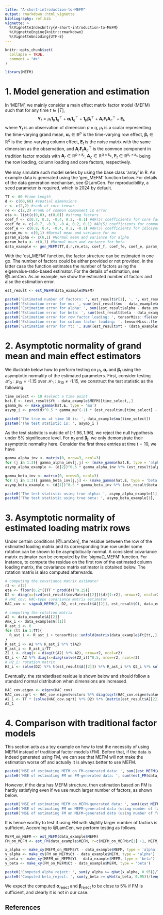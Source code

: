 ---
title: "A-short-introduction-to-MEFM"
output: rmarkdown::html_vignette
bibliography: ref.bib
vignette: >
  %\VignetteIndexEntry{A-short-introduction-to-MEFM}
  %\VignetteEngine{knitr::rmarkdown}
  %\VignetteEncoding{UTF-8}
---

```{r, include = FALSE}
knitr::opts_chunk$set(
  collapse = TRUE,
  comment = "#>"
)
```

```{r, warning=F, message=FALSE, eval=TRUE}
library(MEFM)
```

# 1. Model generation and estimation

In 'MEFM', we mainly consider a main effect matrix factor model (MEFM) such that for any time $t\in[T]$,
$$
\mathbf{Y}_t = \mu_t \mathbf{1}_p \mathbf{1}_q^\top + \boldsymbol{\alpha}_t \mathbf{1}_q^\top + \mathbf{1}_p \boldsymbol{\beta}_t^\top + \mathbf{A}_r \mathbf{F}_t \mathbf{A}_c^\top + \mathbf{E}_t ,
$$
where $\mathbf{Y}_t$ is an observation of dimension $p\times q$, $\mu_t$ is a scalar representing the time-varying grand mean, $\boldsymbol{\alpha}_t \in \mathbb{R}^p$ is the time-varying row effect, $\boldsymbol{\beta}_t \in \mathbb{R}^q$ is the time-varying column effect, $\mathbf{E}_t$ is the noise matrix with the same dimension as the observation, and $\mathbf{A}_r \mathbf{F}_t \mathbf{A}_c^\top$ is the common component in tradition factor models with $\mathbf{A}_r \in \mathbb{R}^{p\times k_r}$, $\mathbf{A}_c \in \mathbb{R}^{q\times k_c}$, $\mathbf{F}_t \in \mathbb{R}^{k_r \times k_c}$ being the row loading, column loading and core factors, respectively.\
\
We may simulate such model series by using the base class 'array' in R. An example data is generated using the 'gen_MEFM' function below. For details of the data generation mechanism, see @LamCen. For reproducibility, a seed parameter is required, which is 2024 by default.

```{r}
TT <- 60 #time length
d <- c(60,60) #spatial dimensions
r <- c(2,2) #rank of core tensor
re <- c(2,2) #rank of common component in error
eta <- list(c(0,0), c(0,0)) #strong factors
coef_f <- c(0.7, 0.3, -0.4, 0.2, -0.1) #AR(5) coefficients for core factor
coef_fe <- c(-0.7, -0.3, -0.4, 0.2, 0.1) #AR(5) coefficients for common component in error
coef_e <- c(0.8, 0.4, -0.4, 0.2, -0.1) #AR(5) coefficients for idiosyncratic part in error
param_mu <- c(0,1) #Normal mean and variance for mu
param_alpha <- c(0,1) #Normal mean and variance for alpha
param_beta <- c(0,1) #Normal mean and variance for beta
data_example <- gen_MEFM(TT,d,r,re,eta, coef_f, coef_fe, coef_e, param_mu, param_alpha, param_beta)
```

With the 'est_MEFM' function, the factor structure can be estimated in one go. The number of factors could be either provided or not provided, in the latter case the function estimates the number of factors using the eigenvalue-ratio-based estimator. For the details of estimation, see @LamCen. As an example, we show the estimated number of factors and also the estimation error.

```{r}
est_result <- est_MEFM(data_example$MEFM)

paste0('Estimated number of factors: ', est_result$r[1], ', ', est_result$r[2])
paste0('Estimation error for mu: ', sum((est_result$mu - data_example$mu)^2)/TT)
paste0('Estimation error for alpha: ', sum((est_result$alpha - data_example$alpha)^2)/prod(dim(data_example$alpha)))
paste0('Estimation error for beta: ', sum((est_result$beta - data_example$beta)^2)/prod(dim(data_example$beta)))
paste0('Estimation error for row factor loading: ', tensorMiss::fle(est_result$A[[1]], data_example$A[[1]]))
paste0('Estimation error for column factor loading: ', tensorMiss::fle(est_result$A[[2]], data_example$A[[2]]))
paste0('Estimation error for Yt: ', sum((est_result$Yt - (data_example$MEFM - data_example$E) )^2)/prod(dim(est_result$Yt)))
```


# 2. Asymptotic normality of grand mean and main effect estimators

We illustrate below how to perform testing on $\mu_t$, $\boldsymbol{\alpha}_t$ and $\boldsymbol{\beta}_t$ using the asymptotic normality of the estimated parameters. First, consider testing $\mathcal{H}_0: \mu_{10} = \text{-}1.15$ over $\mathcal{H}_1: \mu_{10} \neq \text{-}1.15$, we construct the test statistic as the following.

```{r}
time_select <- 10 #select a time point
hat.E <- (est_result$Yt - data_example$MEFM)[time_select,,]
gamma_mu <- make_gamma(hat.E, type = 'mu')
asymp_i <- prod(d)^0.5 * gamma_mu^(-1) * (est_result$mu[time_select] - (-1.15))

paste0('The true mu at time 10 is: ', data_example$mu[time_select])
paste0('The test statistic is: ', asymp_i )
```
As the test statistic is outside of $[\text{-}1.96, 1.96]$, we reject the null hypothesis under $5\%$ significance level. For $\boldsymbol{\alpha}_t$ and $\boldsymbol{\beta}_t$, we only demonstrate their asymptotic normality here. Consider the first three entries at time $t=10$, we have

```{r}
gamma_alpha_inv <- matrix(0, nrow=3, ncol=3)
for (j in 1:3){ gamma_alpha_inv[j,j] <- (make_gamma(hat.E, type = 'alpha', j))^(-1) }
asymp_alpha_example <- (d[2])^0.5 * gamma_alpha_inv %*% (est_result$alpha[time_select, 1:3] - data_example$alpha[time_select, 1:3])

gamma_beta_inv <- matrix(0, nrow=3, ncol=3)
for (j in 1:3){ gamma_beta_inv[j,j] <- (make_gamma(hat.E, type = 'beta', j))^(-1) }
asymp_beta_example <- (d[1])^0.5 * gamma_beta_inv %*% (est_result$beta[time_select, 1:3] - data_example$beta[time_select, 1:3])

paste0('The test statistic using true alpha: ', asymp_alpha_example[1], ', ', asymp_alpha_example[2], ', ', asymp_alpha_example[3])
paste0('The test statistic using true beta: ', asymp_beta_example[1], ', ', asymp_beta_example[2], ', ', asymp_beta_example[3])
```

# 3. Asymptotic normality of estimated loading matrix rows

Under certain conditions [@LamCen], the residue between the row of the estimated loading matrix and its corresponding true row under some rotation can be shown to be asymptotically normal. A consistent covariance matrix estimator can be computed by the 'sigmaD_MEFM' function. For instance, to compute the residue on the first row of the estimated column loading matrix, the covariance matrix estimator is obtained below. The rotation matrix is also computed afterwards.

```{r}
# computing the covariance matrix estimator
r2 <- r[2]
eta <- floor(0.2*((TT * prod(d))^0.25))
D2 <- diag(x=(svd(est_result$covMatrix[[2]])$d)[1:r2], nrow=r2, ncol=r2)
# HAC_cov: HAC-type covariance matrix estimator
HAC_cov <- sigmaD_MEFM(2, D2, est_result$A[[2]], est_result$Ct, data_example$MEFM - est_result$Yt, 1, eta)

# computing the rotation matrix
A2 <- data_example$A[[2]]
Amk_i <- data_example$A[[1]]
R_ast_i <- 0
for (tt in 1:TT){
  R_ast_i <- R_ast_i + tensorMiss::unfold(matrix(data_example$Ft[tt,,], ncol=r2),2) %*% t(Amk_i) %*% Amk_i %*% t(tensorMiss::unfold(matrix(data_example$Ft[tt,,], ncol=r2),2))
}
R_ast_i <- A2 %*% R_ast_i %*% t(A2)
R_ast_i <- R_ast_i/TT
Z2_i <- diag(x = diag(t(A2) %*% A2), nrow=r2, ncol=r2)
Q2_i <- A2 %*% diag(x=diag(solve(Z2_i))^0.5, nrow=r2, ncol=r2)
# H2_i: rotation matrix
H2_i <- solve(D2) %*% t(est_result$A[[2]]) %*% R_ast_i %*% Q2_i %*% solve(t(Q2_i)%*% Q2_i)
```

Eventually, the standardised residue is shown below and should follow a standard normal distribution when dimensions are increased.

```{r}
HAC_cov.eigen <- eigen(HAC_cov)
HAC_cov.sqrt <- HAC_cov.eigen$vectors %*% diag(sqrt(HAC_cov.eigen$values)) %*% solve(HAC_cov.eigen$vectors)
A2_1 <- TT * (solve(HAC_cov.sqrt) %*% D2) %*% (matrix(est_result$A[[2]], nrow=d[2], ncol=r2)[1,] - (H2_i %*% Q2_i[1,]))
A2_1
```


# 4. Comparison with traditional factor models

This section acts as a toy example on how to test the necessity of using MEFM instead of traditional factor models (FM). Before that, if the data is indeed generated using FM, we can see that MEFM will not make the estimation worse off and actually it is always better to use MEFM.

```{r}
paste0('MSE of estimating MEFM on FM-generated data: ', sum((est_MEFM(data_example$FM)$Yt -  data_example$FM)^2) / sum(data_example$FM^2))
paste0('MSE of estimating FM on FM-generated data: ', sum((est_FM(data_example$FM)$Ct -  data_example$FM)^2) / sum(data_example$FM^2))
```

However, if the data has MEFM structure, then estimation based on FM is hardly satisfying even if we use much larger number of factors, as shown below.

```{r}
paste0('MSE of estimating MEFM on MEFM-generated data: ', sum((est_MEFM(data_example$MEFM)$Yt -  data_example$MEFM)^2) / sum(data_example$MEFM^2))
paste0('MSE of estimating FM on MEFM-generated data (using number of factors as (3,3)): ', sum((est_FM(data_example$MEFM)$Ct -  data_example$MEFM)^2) / sum(data_example$MEFM^2))
paste0('MSE of estimating FM on MEFM-generated data (using number of factors as (30,30)): ', sum((est_FM(data_example$MEFM, r=c(30,30))$Ct -  data_example$MEFM)^2) / sum(data_example$MEFM^2))
```

It is hence worthy to test if using FM with slightly larger number of factors is sufficient. According to @LamCen, we perform testing as follows.

```{r}
MEFM_on_MEFM <- est_MEFM(data_example$MEFM)
FM_on_MEFM <- est_FM(data_example$MEFM, r=c(MEFM_on_MEFM$r[1] +1, MEFM_on_MEFM$r[1] +1))

x_alpha <- make_xy(MEFM_on_MEFM$Yt - data_example$MEFM, type = 'alpha')
y_alpha <- make_xy(FM_on_MEFM$Ct - data_example$MEFM, type = 'alpha')
x_beta <- make_xy(MEFM_on_MEFM$Yt - data_example$MEFM, type = 'beta')
y_beta <- make_xy(FM_on_MEFM$Ct - data_example$MEFM, type = 'beta')

paste0('Computed alpha_reject: ', sum(y_alpha >= qHat(x_alpha, 0.95))/length(y_alpha))
paste0('Computed beta_reject: ', sum(y_beta >= qHat(x_beta, 0.95))/length(y_beta))
```
We expect the computed $\boldsymbol{\alpha}_\text{reject}$ and $\boldsymbol{\beta}_\text{reject}$ to be close to $5\%$ if FM is sufficient, and clearly it is not in our case.



## References














